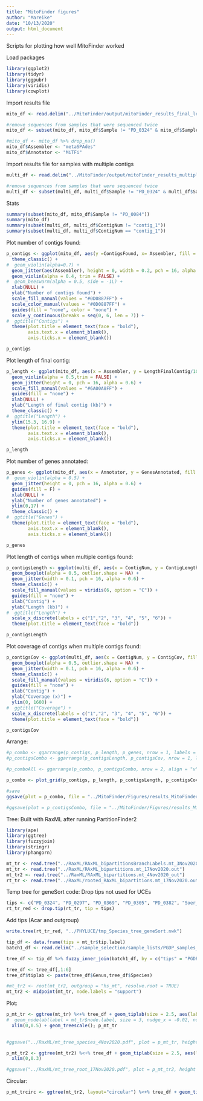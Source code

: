 ```yaml
---
title: "MitoFinder figures"
author: "Mareike"
date: "10/13/2020"
output: html_document
---
```


Scripts for plotting how well MitoFinder worked

Load packages
```r
library(ggplot2)
library(tidyr)
library(ggpubr)
library(viridis)
library(cowplot)
```

Import results file
```r
mito_df <- read.delim("../MitoFinder/output/mitoFinder_results_final_length_cov_MolEcol.txt", header = TRUE, sep = "\t")

#remove sequences from samples that were sequenced twice
mito_df <- subset(mito_df, mito_df$Sample != "PD_0324" & mito_df$Sample != "PD_0382" & mito_df$Sample != "PD_0369" & mito_df$Sample != "PD_0297")

#mito_df <- mito_df %>% drop_na()
mito_df$Assembler <- "metaSPAdes"
mito_df$Annotator <- "MiTFi"
```

Import results file for samples with multiple contigs
```r
multi_df <- read.delim("../MitoFinder/output/mitoFinder_results_multiple_contigs_all.txt", header = TRUE, sep = "\t")

#remove sequences from samples that were sequenced twice
multi_df <- subset(multi_df, multi_df$Sample != "PD_0324" & multi_df$Sample != "PD_0382" & multi_df$Sample != "PD_0369" & multi_df$Sample != "PD_0297")
```

Stats
```r
summary(subset(mito_df, mito_df$Sample != "PD_0084"))
summary(mito_df)
summary(subset(multi_df, multi_df$ContigNum != "contig_1"))
summary(subset(multi_df, multi_df$ContigNum == "contig_1"))
```


Plot number of contigs found:

```r
p_contigs <- ggplot(mito_df, aes(y =ContigsFound, x= Assembler, fill = Assembler)) + 
  theme_classic() +
#  geom_violin(alpha=0.7) +
  geom_jitter(aes(Assembler), height = 0, width = 0.2, pch = 16, alpha = 0.6) +
  geom_violin(alpha = 0.4, trim = FALSE) +
#  geom_beeswarm(alpha = 0.5, side = -1L) +
  xlab(NULL) +
  ylab("Number of contigs found") +
  scale_fill_manual(values = "#0D0887FF") +
  scale_color_manual(values = "#0D0887FF") +
  guides(fill = "none", color = "none") +
  scale_y_continuous(breaks = seq(0, 6, len = 7)) +
#  ggtitle("Contigs") +
  theme(plot.title = element_text(face = "bold"),
        axis.text.x = element_blank(),
        axis.ticks.x = element_blank())

p_contigs
```

Plot length of final contig:
```r
p_length <- ggplot(mito_df, aes(x = Assembler, y = LengthFinalContig/1000, fill = Assembler)) +
  geom_violin(alpha = 0.5,trim = FALSE) +
  geom_jitter(height = 0, pch = 16, alpha = 0.6) + 
  scale_fill_manual(values = "#6A00A8FF") +
  guides(fill = "none") +
  xlab(NULL) +
  ylab("Length of final contig (kb)") +
  theme_classic() +
#  ggtitle("Length") +
  ylim(15.3, 16.9) +
  theme(plot.title = element_text(face = "bold"),
        axis.text.x = element_blank(),
        axis.ticks.x = element_blank())

p_length
```

Plot number of genes annotated:
```r
p_genes <- ggplot(mito_df, aes(x = Annotator, y = GenesAnnotated, fill = Annotator)) +
#  geom_violin(alpha = 0.5) +
  geom_jitter(height = 0, pch = 16, alpha = 0.6) +
  guides(fill = F) +
  xlab(NULL) +
  ylab("Number of genes annotated") +
  ylim(0,17) +
  theme_classic() +
#  ggtitle("Genes") +
  theme(plot.title = element_text(face = "bold"),
        axis.text.x = element_blank(),
        axis.ticks.x = element_blank())

p_genes
```

Plot length of contigs when multiple contigs found:
```r
p_contigsLength <- ggplot(multi_df, aes(x = ContigNum, y = ContigLength/1000, fill = ContigNum)) +
  geom_boxplot(alpha = 0.5, outlier.shape = NA) +
  geom_jitter(width = 0.1, pch = 16, alpha = 0.6) +
  theme_classic() +
  scale_fill_manual(values = viridis(6, option = "C")) +
  guides(fill = "none") +
  xlab("Contig") +
  ylab("Length (kb)") +
#  ggtitle("Length") +
  scale_x_discrete(labels = c("1","2", "3", "4", "5", "6")) +
  theme(plot.title = element_text(face = "bold"))

p_contigsLength
```
Plot coverage of contigs when multiple contigs found:
```r
p_contigsCov <- ggplot(multi_df, aes(x = ContigNum, y = ContigCov, fill = ContigNum)) +
  geom_boxplot(alpha = 0.5, outlier.shape = NA) +
  geom_jitter(width = 0.1, pch = 16, alpha = 0.6) +
  theme_classic() +
  scale_fill_manual(values = viridis(6, option = "C")) +
  guides(fill = "none") +
  xlab("Contig") +
  ylab("Coverage (x)") +
  ylim(0, 1600) +
#  ggtitle("Coverage") +
  scale_x_discrete(labels = c("1","2", "3", "4", "5", "6")) +
  theme(plot.title = element_text(face = "bold"))

p_contigsCov
```

Arrange:
```r
#p_combo <- ggarrange(p_contigs, p_length, p_genes, nrow = 1, labels = c("(A)", "(B)", "(C)"))
#p_contigsCombo <- ggarrange(p_contigsLength, p_contigsCov, nrow = 1, labels = c("(D)", "(E)"))

#p_comboAll <- ggarrange(p_combo, p_contigsCombo, nrow = 2, align = "v")

p_combo <- plot_grid(p_contigs, p_length, p_contigsLength, p_contigsCov, nrow = 2, ncol = 2, labels = c("(A)", "(B)", "(C)", "(D)"), align = "v")

#save
ggsave(plot = p_combo, file = "../MitoFinder/Figures/results_MitoFinder_13Apr2022.pdf", height = 6, width = 8, useDingbats= FALSE)

#ggsave(plot = p_contigsCombo, file = "../MitoFinder/Figures/results_MitoFinder_contigs_14Sep2021.pdf", height = 4, width = 9, useDingbats= FALSE)
```

Tree:
Built with RaxML after running PartitionFinder2
```r
library(ape)
library(ggtree)
library(fuzzyjoin)
library(stringr)
library(phangorn)
```

```r
mt_tr <- read.tree("../RaxML/RAxML_bipartitionsBranchLabels.mt_3Nov2020_out")
mt_tr <- read.tree("../RaxML/RAxML_bipartitions.mt_17Nov2020.out")
mt_tr2 <- read.tree("../RaxML/RAxML_bipartitions.mt_4Nov2020_out")
rt_tr <- read.tree("../RaxML/rooted_RAxML_bipartitions.mt_17Nov2020.out")
```

Temp tree for geneSort code:
Drop tips not used for UCEs
```r
tips <- c("PD_0324", "PD_0297", "PD_0369", "PD_0305", "PD_0382", "Soer_Melin", "Sgeo_Melin")
rt_tr_red <- drop.tip(rt_tr, tip = tips)
```

Add tips (Acar and outgroup)
```r
write.tree(rt_tr_red, "../PHYLUCE/tmp_Species_tree_geneSort.nwk")
```


```r
tip_df <- data.frame(tips = mt_tr$tip.label)
batch1_df <- read.delim("../sample_selection/sample_lists/PGDP_samples_b1_JB.txt")

tree_df <- tip_df %>% fuzzy_inner_join(batch1_df, by = c("tips" = "PGDP_ID"), match_fun = str_detect)

tree_df <- tree_df[,1:6]
tree_df$tiplab <- paste(tree_df$Genus,tree_df$Species)

#mt_tr2 <- root(mt_tr2, outgroup = "hs_mt", resolve.root = TRUE)
mt_tr2 <- midpoint(mt_tr, node.labels = "support")
```

Plot:
```r
p_mt_tr <- ggtree(mt_tr) %<+% tree_df + geom_tiplab(size = 2.5, aes(label = tiplab)) + 
#  geom_nodelab(label = mt_tr$node.label, size = 3, nudge_x = -0.02, nudge_y = 0.6) + 
  xlim(0,0.5) + geom_treescale(); p_mt_tr

                                                    
#ggsave("../RaxML/mt_tree_species_4Nov2020.pdf", plot = p_mt_tr, height = 10, width = 10, useDingbats = FALSE)
```

```r
p_mt_tr2 <- ggtree(mt_tr2) %<+% tree_df + geom_tiplab(size = 2.5, aes(label = paste0('italic(',Genus, ')~', 'italic(',Species, ')~', PGDP_ID)), parse=T) + #geom_nodelab(label = mt_tr2$node.label, size = 3, nudge_x = -0.015, nudge_y = 0.6) + 
  xlim(0,0.3)

#ggsave("../RaxML/mt_tree_root_17Nov2020.pdf", plot = p_mt_tr2, height = 20, width = 10, useDingbats = FALSE)
```

Circular:
```r
p_mt_trcirc <- ggtree(mt_tr2, layout="circular") %<+% tree_df + geom_tiplab(size = 2.5, aes(label = Genus)); p_mt_trcirc
```



